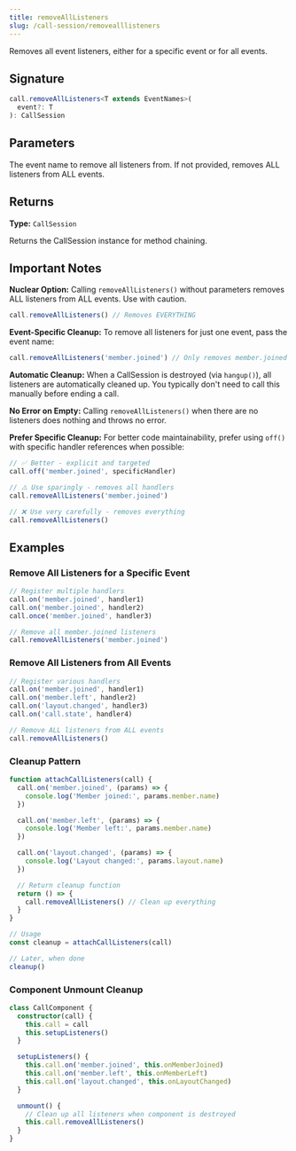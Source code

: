 ```yaml
---
title: removeAllListeners
slug: /call-session/removealllisteners
---
```



Removes all event listeners, either for a specific event or for all events.

## Signature

```typescript
call.removeAllListeners<T extends EventNames>(
  event?: T
): CallSession
```

## Parameters

<APIField name="event" type="string">
  The event name to remove all listeners from. If not provided, removes ALL listeners from ALL events.
</APIField>

## Returns

**Type:** `CallSession`

Returns the CallSession instance for method chaining.

## Important Notes

**Nuclear Option:** Calling `removeAllListeners()` without parameters removes ALL listeners from ALL events. Use with caution.

```typescript
call.removeAllListeners() // Removes EVERYTHING
```

**Event-Specific Cleanup:** To remove all listeners for just one event, pass the event name:

```typescript
call.removeAllListeners('member.joined') // Only removes member.joined listeners
```

**Automatic Cleanup:** When a CallSession is destroyed (via `hangup()`), all listeners are automatically cleaned up. You typically don't need to call this manually before ending a call.

**No Error on Empty:** Calling `removeAllListeners()` when there are no listeners does nothing and throws no error.

**Prefer Specific Cleanup:** For better code maintainability, prefer using `off()` with specific handler references when possible:

```typescript
// ✅ Better - explicit and targeted
call.off('member.joined', specificHandler)

// ⚠️ Use sparingly - removes all handlers
call.removeAllListeners('member.joined')

// ❌ Use very carefully - removes everything
call.removeAllListeners()
```

## Examples

### Remove All Listeners for a Specific Event

```typescript
// Register multiple handlers
call.on('member.joined', handler1)
call.on('member.joined', handler2)
call.once('member.joined', handler3)

// Remove all member.joined listeners
call.removeAllListeners('member.joined')
```

### Remove All Listeners from All Events

```typescript
// Register various handlers
call.on('member.joined', handler1)
call.on('member.left', handler2)
call.on('layout.changed', handler3)
call.on('call.state', handler4)

// Remove ALL listeners from ALL events
call.removeAllListeners()
```

### Cleanup Pattern

```typescript
function attachCallListeners(call) {
  call.on('member.joined', (params) => {
    console.log('Member joined:', params.member.name)
  })

  call.on('member.left', (params) => {
    console.log('Member left:', params.member.name)
  })

  call.on('layout.changed', (params) => {
    console.log('Layout changed:', params.layout.name)
  })

  // Return cleanup function
  return () => {
    call.removeAllListeners() // Clean up everything
  }
}

// Usage
const cleanup = attachCallListeners(call)

// Later, when done
cleanup()
```

### Component Unmount Cleanup

```typescript
class CallComponent {
  constructor(call) {
    this.call = call
    this.setupListeners()
  }

  setupListeners() {
    this.call.on('member.joined', this.onMemberJoined)
    this.call.on('member.left', this.onMemberLeft)
    this.call.on('layout.changed', this.onLayoutChanged)
  }

  unmount() {
    // Clean up all listeners when component is destroyed
    this.call.removeAllListeners()
  }
}
```

